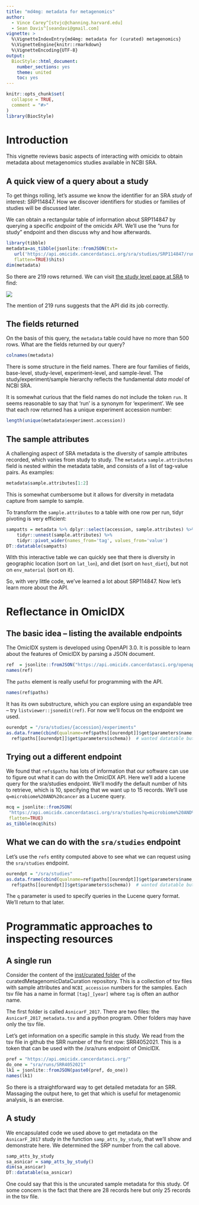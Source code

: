 ```yaml
---
title: "md4mg: metadata for metagenomics"
author: 
  - Vince Carey^[stvjc@channing.harvard.edu]
  - Sean Davis^[seandavi@gmail.com]
vignette: >
  %\VignetteIndexEntry{md4mg: metadata for (curated) metagenomics}
  %\VignetteEngine{knitr::rmarkdown}
  %\VignetteEncoding{UTF-8}
output: 
  BiocStyle::html_document:
    number_sections: yes
    theme: united
    toc: yes
---
```


```r
knitr::opts_chunk$set(
  collapse = TRUE,
  comment = "#>"
)
library(BiocStyle)
```

# Introduction

This vignette reviews basic aspects of interacting with omicidx to
obtain metadata about metagenomics studies available in NCBI SRA.

## A quick view of a query about a study

To get things rolling, let's assume we know the identifier for
an SRA _study_ of interest: SRP114847.  How we discover identifiers
for studies or families of studies will be discussed later.

We can obtain a rectangular table of information about SRP114847
by querying a specific _endpoint_ of the omicidx API.  We'll
use the "runs for study" endpoint and then discuss why and how afterwards.
```r
library(tibble)
metadata=as_tibble(jsonlite::fromJSON(txt=
   url('https://api.omicidx.cancerdatasci.org/sra/studies/SRP114847/runs?size=500'),
   flatten=TRUE)$hits)
dim(metadata)
```
So there are 219 rows returned.  We
can visit [the study level page at SRA](https://trace.ncbi.nlm.nih.gov/Traces/sra/?study=SRP114847) to find:

<img src="srapic1.png"/>

The mention of 219 runs suggests that the API did its job correctly.

## The fields returned

On the basis of this query, the `metadata` table could have
no more than 500 rows.  What are the fields returned by our query?
```r
colnames(metadata)
```
There is some
structure in the field names.  There are four families of fields,
base-level, study-level, experiment-level, and sample-level.
The study/experiment/sample hierarchy reflects
the fundamental _data model_ of NCBI SRA.  

It is somewhat curious that the field names do not include the token `run`.
It seems reasonable to say that 'run' is a synonym for 'experiment'.
We see that each row returned has a unique experiment accession
number:
```r
length(unique(metadata$experiment.accession))
```

## The sample attributes

A challenging aspect of SRA metadata is the diversity of sample attributes
recorded, which varies from study to study.  The `metadata` `sample.attributes`
field is nested within the metadata table, and consists of a list of
tag-value pairs.  As examples:
```r
metadata$sample.attributes[1:2]
```
This is somewhat cumbersome but it allows for diversity in metadata
capture from sample to sample.

To transform the `sample.attributes` to a table with one
row per run, tidyr pivoting is very efficient:
```r
sampatts = metadata %>% dplyr::select(accession, sample.attributes) %>% 
    tidyr::unnest(sample.attributes) %>% 
    tidyr::pivot_wider(names_from='tag', values_from='value') 
DT::datatable(sampatts)
```
With this interactive table we can quickly see that there is diversity
in geographic location (sort on `lat_lon`), and diet (sort on `host_diet`),
but not on `env_material` (sort on it).

So, with very little code, we've learned a lot about SRP114847.
Now let's learn more about the API.

# Reflectance in OmicIDX

## The basic idea -- listing the available endpoints

The OmicIDX system is developed using OpenAPI 3.0.  It is possible
to learn about the features of OmicIDX by parsing a JSON
document.
```r
ref  = jsonlite::fromJSON("https://api.omicidx.cancerdatasci.org/openapi.json")
names(ref)
```
The `paths` element is really useful for programming with the API.
```r
names(ref$paths)
```
It has its own substructure, which you can explore using
an expandable tree -- try `listviewer::jsonedit(ref)`.
For now we'll focus on the endpoint we used.
```r
ourendpt = "/sra/studies/{accession}/experiments"
as.data.frame(cbind(qualname=ref$paths[[ourendpt]]$get$parameters$name, 
  ref$paths[[ourendpt]]$get$parameters$schema))  # wanted datatable but threw warning
```

## Trying out a different endpoint

We found that `refs$paths` has lots of information that our software
can use to figure out what it can do with the OmicIDX API.  Here we'll add
a lucene query for the sra/studies endpoint.  We'll modify the default
number of hits to retrieve, which is 10, specifying that we want up to 15 records.
We'll use `q=microbiome%20AND%20cancer` as a Lucene query.
```r
mcq = jsonlite::fromJSON(
 "https://api.omicidx.cancerdatasci.org/sra/studies?q=microbiome%20AND%20cancer&size=15",
 flatten=TRUE)
as_tibble(mcq$hits)
```

## What we can do with the `sra/studies` endpoint

Let's use the `refs` entity computed above to see what
we can request using the `sra/studies` endpoint.
```r
ourendpt = "/sra/studies"
as.data.frame(cbind(qualname=ref$paths[[ourendpt]]$get$parameters$name, 
  ref$paths[[ourendpt]]$get$parameters$schema))  # wanted datatable but threw warning
```

The `q` parameter is used to specify queries in the Lucene query format.  We'll
return to that later.

# Programmatic approaches to inspecting resources

## A single run

Consider the content of the
[inst/curated folder](https://github.com/waldronlab/curatedMetagenomicDataCuration/tree/master/inst/curated)
of the curatedMetagenomicDataCuration repository.  This is a collection of
tsv files with sample attributes and `NCBI_accession` numbers for the samples.
Each tsv file has a name in format `[tag]_[year]` where `tag` is often an author name.

The first folder is called `AsnicarF_2017`.  There are two files: the `AsnicarF_2017_metadata.tsv`
and a python program.  Other folders may have only the tsv file.

Let's get information on a specific sample in this study.  We read from the tsv
file in github the SRR number of the first row: SRR4052021.  This is a
token that can be used with the /sra/runs endpoint of OmicIDX.

```r
pref = "https://api.omicidx.cancerdatasci.org/"
do_one = "sra/runs/SRR4052021"
lk1 = jsonlite::fromJSON(paste0(pref, do_one)) 
names(lk1)
```

So there is a straightforward way to get detailed metadata for
an SRR.  Massaging the output here, to get that which
is useful for metagenomic analysis, is an exercise.

## A study

We encapsulated code we used above to get
metadata on the `AsnicarF_2017` study in the
function `samp_atts_by_study`, that we'll show
and demonstrate here.  We determined the
SRP number from the call above.

```r
samp_atts_by_study
sa_asnicar = samp_atts_by_study()
dim(sa_asnicar)
DT::datatable(sa_asnicar)
```

One could say that this is the uncurated sample metadata for this study.
Of some concern is the fact that there are 28 records here but only
25 records in the tsv file.
